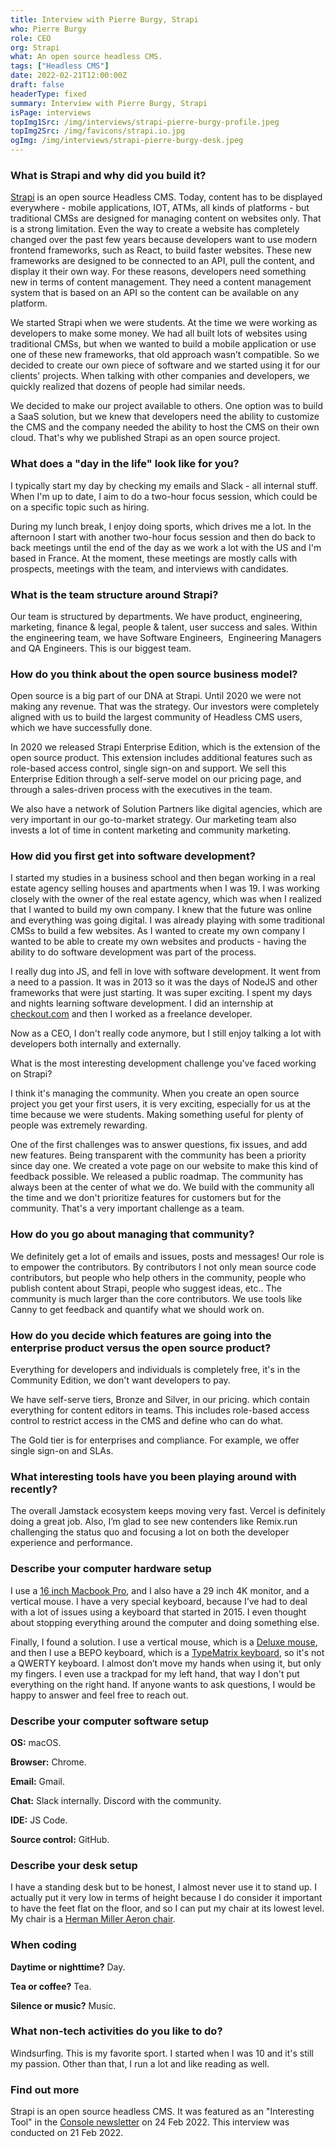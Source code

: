 ```yaml
---
title: Interview with Pierre Burgy, Strapi
who: Pierre Burgy
role: CEO
org: Strapi
what: An open source headless CMS.
tags: ["Headless CMS"]
date: 2022-02-21T12:00:00Z
draft: false
headerType: fixed
summary: Interview with Pierre Burgy, Strapi
isPage: interviews
topImg1Src: /img/interviews/strapi-pierre-burgy-profile.jpeg
topImg2Src: /img/favicons/strapi.io.jpg
ogImg: /img/interviews/strapi-pierre-burgy-desk.jpeg
---
```


### What is Strapi and why did you build it?

[Strapi](https://strapi.io/) is an open source Headless CMS. Today, content has
to be displayed everywhere - mobile applications, IOT, ATMs, all kinds of
platforms - but traditional CMSs are designed for managing content on websites
only. That is a strong limitation. Even the way to create a website has
completely changed over the past few years because developers want to use modern
frontend frameworks, such as React, to build faster websites. These new
frameworks are designed to be connected to an API, pull the content, and display
it their own way. For these reasons, developers need something new in terms of
content management. They need a content management system that is based on an
API so the content can be available on any platform.

We started Strapi when we were students. At the time we were working as
developers to make some money. We had all built lots of websites using
traditional CMSs, but when we wanted to build a mobile application or use one of
these new frameworks, that old approach wasn’t compatible. So we decided to
create our own piece of software and we started using it for our clients'
projects. When talking with other companies and developers, we quickly realized
that dozens of people had similar needs.

We decided to make our project available to others. One option was to build a
SaaS solution, but we knew that developers need the ability to customize the CMS
and the company needed the ability to host the CMS on their own cloud. That's
why we published Strapi as an open source project.

### What does a "day in the life" look like for you?

I typically start my day by checking my emails and Slack - all internal stuff.
When I'm up to date, I aim to do a two-hour focus session, which could be on a
specific topic such as hiring.

During my lunch break, I enjoy doing sports, which drives me a lot. In the
afternoon I start with another two-hour focus session and then do back to back
meetings until the end of the day as we work a lot with the US and I'm based in
France. At the moment, these meetings are mostly calls with prospects, meetings
with the team, and interviews with candidates.

### What is the team structure around Strapi?

Our team is structured by departments. We have product, engineering, marketing,
finance & legal, people & talent, user success and sales. Within the engineering
team, we have Software Engineers,  Engineering Managers and QA Engineers. This
is our biggest team.

### How do you think about the open source business model?

Open source is a big part of our DNA at Strapi. Until 2020 we were not making
any revenue. That was the strategy. Our investors were completely aligned with
us to build the largest community of Headless CMS users, which we have
successfully done.

In 2020 we released Strapi Enterprise Edition, which is the extension of the
open source product. This extension includes additional features such as
role-based access control, single sign-on and support. We sell this Enterprise
Edition through a self-serve model on our pricing page, and through a
sales-driven process with the executives in the team.

We also have a network of Solution Partners like digital agencies, which are
very important in our go-to-market strategy. Our marketing team also invests a
lot of time in content marketing and community marketing.

### How did you first get into software development?

I started my studies in a business school and then began working in a real
estate agency selling houses and apartments when I was 19. I was working closely
with the owner of the real estate agency, which was when I realized that I
wanted to build my own company. I knew that the future was online and everything
was going digital. I was already playing with some traditional CMSs to build a
few websites. As I wanted to create my own company I wanted to be able to create
my own websites and products - having the ability to do software development was
part of the process.

I really dug into JS, and fell in love with software development. It went from a
need to a passion. It was in 2013 so it was the days of NodeJS and other
frameworks that were just starting. It was super exciting. I spent my days and
nights learning software development. I did an internship at
[checkout.com](https://www.checkout.com/) and then I worked as a freelance
developer.

Now as a CEO, I don't really code anymore, but I still enjoy talking a lot with
developers both internally and externally.

What is the most interesting development challenge you've faced working on
Strapi?

I think it's managing the community. When you create an open source project you
get your first users, it is very exciting, especially for us at the time because
we were students. Making something useful for plenty of people was extremely
rewarding.

One of the first challenges was to answer questions, fix issues, and add new
features. Being transparent with the community has been a priority since day
one. We created a vote page on our website to make this kind of feedback
possible. We released a public roadmap. The community has always been at the
center of what we do. We build with the community all the time and we don't
prioritize features for customers but for the community. That's a very important
challenge as a team.

### How do you go about managing that community?

We definitely get a lot of emails and issues, posts and messages! Our role is to
empower the contributors. By contributors I not only mean source code
contributors, but people who help others in the community, people who publish
content about Strapi, people who suggest ideas, etc.. The community is much
larger than the core contributors. We use tools like Canny to get feedback and
quantify what we should work on.

### How do you decide which features are going into the enterprise product versus the open source product?

Everything for developers and individuals is completely free, it's in the
Community Edition, we don't want developers to pay.

We have self-serve tiers, Bronze and Silver, in our pricing. which contain
everything for content editors in teams. This includes role-based access control
to restrict access in the CMS and define who can do what.

The Gold tier is for enterprises and compliance. For example, we offer single
sign-on and SLAs.

### What interesting tools have you been playing around with recently?

The overall Jamstack ecosystem keeps moving very fast. Vercel is definitely
doing a great job. Also, I’m glad to see new contenders like Remix.run
challenging the status quo and focusing a lot on both the developer experience
and performance.

### Describe your computer hardware setup

I use a [16 inch Macbook Pro](https://www.apple.com/macbook-pro/), and I also
have a 29 inch 4K monitor, and a vertical mouse. I have a very special keyboard,
because I’ve had to deal with a lot of issues using a keyboard that started
in 2015. I even thought about stopping everything around the computer and doing
something else.

Finally, I found a solution. I use a vertical mouse, which is a
[Deluxe mouse](https://www.deluxworld.com/en-pro-show-5.html), and then I use a
BEPO keyboard, which is a [TypeMatrix keyboard](http://typematrix.com/bepo/), so
it's not a QWERTY keyboard. I almost don’t move my hands when using it, but only
my fingers. I even use a trackpad for my left hand, that way I don't put
everything on the right hand. If anyone wants to ask questions, I would be happy
to answer and feel free to reach out.

### Describe your computer software setup

**OS:** macOS.

**Browser:** Chrome.

**Email:** Gmail.

**Chat:** Slack internally. Discord with the community.

**IDE:** JS Code.

**Source control:** GitHub.

### Describe your desk setup

I have a standing desk but to be honest, I almost never use it to stand up. I
actually put it very low in terms of height because I do consider it important
to have the feet flat on the floor, and so I can put my chair at its lowest
level. My chair is a
[Herman Miller Aeron chair](https://www.hermanmiller.com/en_gb/products/seating/office-chairs/aeron-chairs/).

<ImageProvider center src="/img/interviews/strapi-pierre-burgy-desk.jpeg" alt="The desk of Pierre Burgy, Strapi" />

### When coding

**Daytime or nighttime?** Day.

**Tea or coffee?** Tea.

**Silence or music?** Music.

### What non-tech activities do you like to do?

Windsurfing. This is my favorite sport. I started when I was 10 and it's still
my passion. Other than that, I run a lot and like reading as well.

### Find out more

Strapi is an open source headless CMS. It was featured as an "Interesting Tool"
in the [Console newsletter](https://console.dev) on 24 Feb 2022. This interview
was conducted on 21 Feb 2022.
